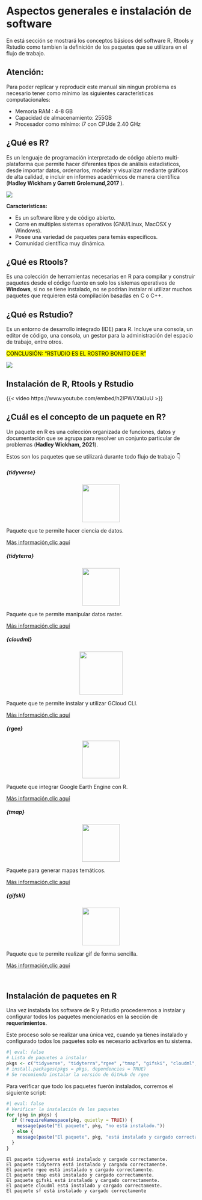 # Aspectos generales e instalación de software

En está sección se mostrará los conceptos básicos del software R, Rtools y Rstudio como tambien la definición de los paquetes que se utilizara en el flujo de trabajo.

::: {.callout-note appearance=minimal}

## Atención: 
Para poder replicar y reproducir este manual sin ningun problema es necesario tener como mínimo las siguientes características computacionales:

- Memoria RAM : 4-8 GB
- Capacidad de almacenamiento: 255GB 
- Procesador como mínimo: i7 con CPUde 2.40 GHz
:::

## ¿Qué es R?

Es un lenguaje de programación interpretado de código abierto multi-plataforma que permite hacer diferentes tipos de análisis estadísticos, desde importar datos, ordenarlos, modelar y visualizar mediante gráficos de alta calidad, e incluir en informes académicos de manera científica (**Hadley Wickham y Garrett Grolemund,2017**  ).

![](https://ambarja.github.io/ceigaUNMSM/image/r_native.PNG)


**Características:**

 - Es un software libre y de código abierto.
 - Corre en multiples sistemas operativos (GNU/Linux, MacOSX y Windows).
 - Posee una variedad de paquetes para temás específicos.
 - Comunidad científica muy dinámica.

## ¿Qué es Rtools?

Es una colección de herramientas necesarias en R para compilar y construir paquetes desde el código fuente en solo los sistemas operativos de **Windows**, si no se tiene instalado, no se podrían instalar ni utilizar muchos paquetes que requieren está compilación
basadas en C o C++.

## ¿Qué es Rstudio?

Es un entorno de desarrollo integrado (IDE) para R. Incluye una consola, un editor de código, una consola, un gestor para la administración del espacio de trabajo, entre otros.

<mark>CONCLUSIÓN: "RSTUDIO ES EL ROSTRO BONITO DE R"</mark>

![](https://ambarja.github.io/ceigaUNMSM/image/parts.PNG)


## Instalación de R, Rtools y Rstudio

{{< video https://www.youtube.com/embed/h2IPWVXaUuU >}}


## ¿Cuál es el concepto de un paquete en R?
Un paquete en R es una colección organizada de funciones, datos y documentación que se agrupa para resolver un conjunto particular de problemas (**Hadley Wickham, 2021**).

Estos son los paquetes que se utilizará durante todo flujo de trabajo 👇

::: {.grid}
::: {.g-col-12 .g-col-md-4 .col-lg-4}
```{=html}
<style>
    .card {background-color:#ffffff26;}
</style>

<div class="card">
  <div class="card-body">
    <h5 class="card-title">{tidyverse}</h5>
    <div align='center'><img src='https://soka.gitlab.io/blog/post/2019-10-06-r-tidyverse-intro/images/hex-tidyverse.png' width='100px'align='center'></div>
    <p class="card-text">Paquete que te permite hacer ciencia de datos.</p>
    <a href="https://www.tidyverse.org/" class="btn btn-dark">Más información,clic aquí</a>
  </div>
</div>
```
:::

::: {.g-col-12 .g-col-md-4 .col-lg-4}
```{=html}
<div class="card">
  <div class="card-body">
    <h5 class="card-title">{tidyterra}</h5>
    <div align='center'><img src='https://dieghernan.github.io/tidyterra/logo.png' width='100px'align='center'></div>
    <p class="card-text">Paquete que te permite manipular datos raster.</p>
    <a href="https://dieghernan.github.io/tidyterra/articles/tidyterra.html" class="btn btn-dark">Más información,clic aquí</a>
  </div>
</div>
```
:::

::: {.g-col-12 .g-col-md-4 .col-lg-4}
```{=html}
<div class="card">
  <div class="card-body">
    <h5 class="card-title">{cloudml}</h5>
    <div align='center'><img src='https://raw.githubusercontent.com/rstudio/cloudml/main/vignettes/images/cloudml.png' width='115px'align='center'></div>
    <p class="card-text">Paquete que te permite instalar y utilizar GCloud CLI.</p>
    <a href="https://tensorflow.rstudio.com/reference/cloudml/" class="btn btn-dark">Más información,clic aquí</a>
  </div>
</div>
```
:::

::: {.g-col-12 .g-col-md-4 .col-lg-4}
```{=html}
<div class="card">
  <div class="card-body">
    <h5 class="card-title">{rgee}</h5>
    <div align='center'><img src='https://user-images.githubusercontent.com/16768318/118376965-5f7dca80-b5cb-11eb-9a82-47876680a3e6.png' width='100px'align='center'></div>
    <p class="card-text">Paquete que integrar Google Earth Engine con R.</p>
    <a href="https://r-spatial.github.io/rgee/" class="btn btn-dark">Más información,clic aquí</a>
  </div>
</div>
```
:::
::: {.g-col-12 .g-col-md-4 .col-lg-4}
```{=html}
<div class="card">
  <div class="card-body">
    <h5 class="card-title">{tmap}</h5>
    <div align='center'><img src='https://user-images.githubusercontent.com/3457131/78889077-49661800-7a63-11ea-95b6-31db1ce6815c.png' width='100px'align='center'></div>
    <p class="card-text">Paquete para generar mapas temáticos.</p>
    <a href="#" class="btn btn-dark">Más información,clic aquí</a>
  </div>
</div>
```
:::

::: {.g-col-12 .g-col-md-4 .col-lg-4}
```{=html}
<div class="card">
  <div class="card-body">
    <h5 class="card-title">{gifski}</h5>
    <div align='center'><img src='https://user-images.githubusercontent.com/23284899/258276611-89116f95-dd02-45c4-9ee5-c6df413f1484.png' width='100px'align='center'></div>
    <p class="card-text">Paquete que te permite realizar gif de forma sencilla.</p>
    <a href="#" class="btn btn-dark">Más información,clic aquí</a>
  </div>
</div>
```
:::
:::

<br/>

## Instalación de paquetes en R
Una vez instalada los software de R y Rstudio procederemos a instalar y configurar todos los paquetes 
mencionados en la sección de **requerimientos**.

Este proceso solo se realizar una única vez, cuando ya tienes instalado y configurado todos los paquetes solo es necesario activarlos en tu sistema.

```r
#| eval: false
# Lista de paquetes a instalar
pkgs <- c("tidyverse", "tidyterra","rgee" ,"tmap", "gifski", "cloudml", "sf")
# install.packages(pkgs = pkgs, dependencies = TRUE)
# Se recomienda instalar la versión de GitHub de rgee

```
Para verificar que todo los paquetes fuerón instalados, corremos el siguiente script:

```r
#| eval: false
# Verificar la instalación de los paquetes
for (pkg in pkgs) {
  if (!requireNamespace(pkg, quietly = TRUE)) {
    message(paste("El paquete", pkg, "no está instalado."))
  } else {
    message(paste("El paquete", pkg, "está instalado y cargado correctamente."))
  }
}
```

```
El paquete tidyverse está instalado y cargado correctamente.
El paquete tidyterra está instalado y cargado correctamente.
El paquete rgee está instalado y cargado correctamente.
El paquete tmap está instalado y cargado correctamente.
El paquete gifski está instalado y cargado correctamente.
El paquete cloudml está instalado y cargado correctamente.
El paquete sf está instalado y cargado correctamente
```
